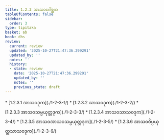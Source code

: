 ```yaml
---
title: 1.2.3 အာသဝဂေါစ္ဆက
tableOfContents: false
sidebar:
  order: 3
type: tipitaka
basket: ab
book: dhs
review:
  current: review
  updated: '2025-10-27T21:47:36.299291'
  updated_by: ''
  notes: ''
  history:
  - state: review
    date: '2025-10-27T21:47:36.299291'
    updated_by: ''
    notes: ''
    previous_state: draft
---
```



<ReviewStatus review={frontmatter.review} showDetails={true} />

<HypothesisAnnotation frontmatter={frontmatter} />

<DynamicBreadcrumb />



<TableOfContents book="dhs" section="1.2.3">
* [1.2.3.1 အာသဝဒုက](./1-2-3-1/)
* [1.2.3.2 သာသဝဒုက](./1-2-3-2/)
* [1.2.3.3 အာသဝသမ္ပယုတ္တဒုက](./1-2-3-3/)
* [1.2.3.4 အာသဝသာသဝဒုက](./1-2-3-4/)
* [1.2.3.5 အာသဝအာသဝသမ္ပယုတ္တဒုက](./1-2-3-5/)
* [1.2.3.6 အာသဝဝိပ္ပယုတ္တသာသဝဒုက](./1-2-3-6/)
</TableOfContents>
